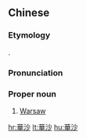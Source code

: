 {{also|华沙}}
==Chinese==
{{zh-forms|s=华沙|gloss=-}}

===Etymology===
{{bor|zh|en|Warsaw}}.

===Pronunciation===
{{zh-pron
|m=Huáshā
|c=waa4 saa1
|mn=qz,tw,xm:Hôa-sa/zz:Hôa-see
|cat=pn
}}

===Proper noun===
{{zh-proper noun}}

# [[Warsaw]] {{gloss|capital city of Poland}}

{{zh-cat|Capital cities}}

[[hr:華沙]]
[[lt:華沙]]
[[hu:華沙]]